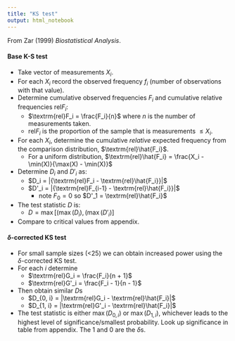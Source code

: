 ```yaml
---
title: "KS test"
output: html_notebook
---
```


From Zar (1999) _Biostatistical Analysis_.

#### Base K-S test
- Take vector of measurements $X_i$. 
- For each $X_i$ record the observed frequency $f_i$ (number of observations with that value).
- Determine cumulative observed frequencies $F_i$ and cumulative relative frequencies $\textrm{rel}F_i$:
    - $\textrm{rel}F_i = \frac{F_i}{n}$ where $n$ is the number of measurements taken. 
    - $\textrm{rel}F_i$ is the proportion of the sample that is measurements $\leq X_i$. 
- For each $X_i$, determine the cumulative *relative* expected frequency from the comparison distribution, $\textrm{rel}\hat{F_i}$.
    - For a uniform distribution, $\textrm{rel}\hat{F_i} = \frac{X_i - \min(X)}{\max(X) - \min(X)}$
- Determine $D_i$ and $D'_i$ as:
    - $D_i = |{\textrm{rel}F_i - \textrm{rel}\hat{F_i}}|$
    - $D'_i = |{\textrm{rel}F_{i-1} - \textrm{rel}\hat{F_i}}|$
        - note $F_0 = 0$ so $D'_1 = \textrm{rel}\hat{F_i}$
- The test statistic $D$ is:
    - $D = \max[(\max(D_i), (\max(D'_i)]$
- Compare to critical values from appendix.

#### $\delta$-corrected KS test

- For small sample sizes (<25) we can obtain increased power using the $\delta$-corrected KS test.
- For each $i$ determine
    - $\textrm{rel}G_i = \frac{F_i}{n + 1}$
    - $\textrm{rel}G'_i = \frac{F_i - 1}{n - 1}$
- Then obtain similar $D$s
    - $D_{0, i} = |\textrm{rel}G_i - \textrm{rel}\hat{F_i}|$
    - $D_{1, i} = |\textrm{rel}G'_i - \textrm{rel}\hat{F_i}|$
- The test statistic is either $\max(D_{0, i})$ or $\max(D_{1, i})$, whichever leads to the highest level of significance/smallest probability. Look up significance in table from appendix. The 1 and 0 are the $\delta$s. 





